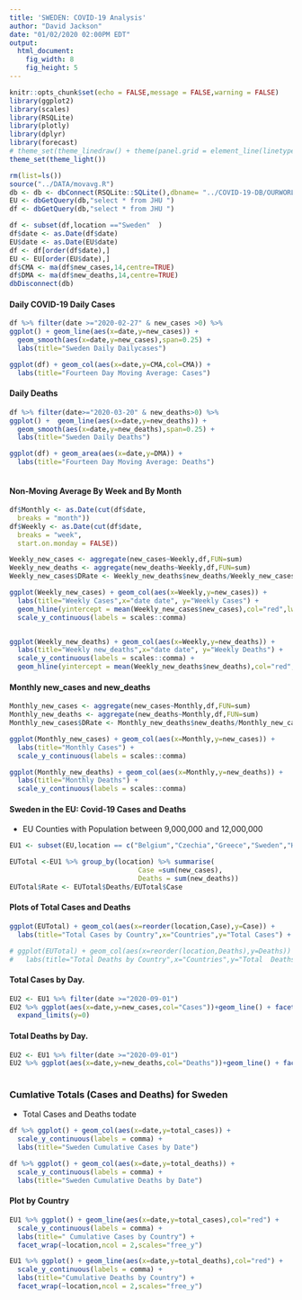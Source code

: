 ```yaml
---
title: 'SWEDEN: COVID-19 Analysis'
author: "David Jackson"
date: "01/02/2020 02:00PM EDT"
output: 
  html_document: 
    fig_width: 8
    fig_height: 5
---
```


```r
knitr::opts_chunk$set(echo = FALSE,message = FALSE,warning = FALSE)
library(ggplot2)
library(scales)
library(RSQLite)
library(plotly)
library(dplyr)
library(forecast)
# theme_set(theme_linedraw() + theme(panel.grid = element_line(linetype = 'dashed')))
theme_set(theme_light())

```
```r
rm(list=ls())
source("../DATA/movavg.R")
db <- db <- dbConnect(RSQLite::SQLite(),dbname= "../COVID-19-DB/OURWORLD.sqlite3")
EU <- dbGetQuery(db,"select * from JHU ")
df <- dbGetQuery(db,"select * from JHU ")

df <- subset(df,location =="Sweden"  )
df$date <- as.Date(df$date)
EU$date <- as.Date(EU$date)
df <- df[order(df$date),]
EU <- EU[order(EU$date),]
df$CMA <- ma(df$new_cases,14,centre=TRUE)
df$DMA <- ma(df$new_deaths,14,centre=TRUE)
dbDisconnect(db)
```

#### Daily COVID-19 Daily Cases

```r
df %>% filter(date >="2020-02-27" & new_cases >0) %>%
ggplot() + geom_line(aes(x=date,y=new_cases)) +
  geom_smooth(aes(x=date,y=new_cases),span=0.25) +
  labs(title="Sweden Daily Dailycases")

ggplot(df) + geom_col(aes(x=date,y=CMA,col=CMA)) + 
  labs(title="Fourteen Day Moving Average: Cases")

```

#### Daily Deaths

```r
df %>% filter(date>="2020-03-20" & new_deaths>0) %>%
ggplot() +  geom_line(aes(x=date,y=new_deaths)) +
  geom_smooth(aes(x=date,y=new_deaths),span=0.25) +
  labs(title="Sweden Daily Deaths") 

ggplot(df) + geom_area(aes(x=date,y=DMA)) + 
  labs(title="Fourteen Day Moving Average: Deaths")
  
```

#### Non-Moving Average By Week and By Month

```r
df$Monthly <- as.Date(cut(df$date,
  breaks = "month"))
df$Weekly <- as.Date(cut(df$date,
  breaks = "week",
  start.on.monday = FALSE))

```
```r
Weekly_new_cases <- aggregate(new_cases~Weekly,df,FUN=sum)
Weekly_new_deaths <- aggregate(new_deaths~Weekly,df,FUN=sum)
Weekly_new_cases$DRate <- Weekly_new_deaths$new_deaths/Weekly_new_cases$new_cases

```
```r
ggplot(Weekly_new_cases) + geom_col(aes(x=Weekly,y=new_cases)) + 
  labs(title="Weekly Cases",x="date date", y="Weekly Cases") +
  geom_hline(yintercept = mean(Weekly_new_cases$new_cases),col="red",lwd=1.5) +
  scale_y_continuous(labels = scales::comma) 


ggplot(Weekly_new_deaths) + geom_col(aes(x=Weekly,y=new_deaths)) + 
  labs(title="Weekly new_deaths",x="date date", y="Weekly Deaths") +
  scale_y_continuous(labels = scales::comma) +
  geom_hline(yintercept = mean(Weekly_new_deaths$new_deaths),col="red",lwd=1.5)
``` 

#### Monthly new_cases and new_deaths

```r

Monthly_new_cases <- aggregate(new_cases~Monthly,df,FUN=sum)
Monthly_new_deaths <- aggregate(new_deaths~Monthly,df,FUN=sum)
Monthly_new_cases$DRate <- Monthly_new_deaths$new_deaths/Monthly_new_cases$new_cases

```
```r
ggplot(Monthly_new_cases) + geom_col(aes(x=Monthly,y=new_cases)) +
  labs(title="Monthly Cases") +
  scale_y_continuous(labels = scales::comma)

ggplot(Monthly_new_deaths) + geom_col(aes(x=Monthly,y=new_deaths)) +
  labs(title="Monthly Deaths") +
  scale_y_continuous(labels = scales::comma)
```

#### Sweden in the EU: Covid-19 Cases and Deaths
* EU Counties with Population between 9,000,000 and 12,000,000

```r

EU1 <- subset(EU,location == c("Belgium","Czechia","Greece","Sweden","Hungary","Austria"))

EUTotal <-EU1 %>% group_by(location) %>% summarise(
                                Case =sum(new_cases),
                                Deaths = sum(new_deaths))
EUTotal$Rate <- EUTotal$Deaths/EUTotal$Case
```

#### Plots of Total Cases and Deaths

```r
ggplot(EUTotal) + geom_col(aes(x=reorder(location,Case),y=Case)) + 
  labs(title="Total Cases by Country",x="Countries",y="Total Cases") + scale_y_continuous(label=comma)

``` 
 ```r
# ggplot(EUTotal) + geom_col(aes(x=reorder(location,Deaths),y=Deaths)) + 
#   labs(title="Total Deaths by Country",x="Countries",y="Total  Deaths") + #scale_y_continuous(label=comma)

```

#### Total Cases  by Day.

```r
EU2 <- EU1 %>% filter(date >="2020-09-01")
EU2 %>% ggplot(aes(x=date,y=new_cases,col="Cases"))+geom_line() + facet_wrap(~location,ncol = 2,scales="free_y") +
  expand_limits(y=0)
```

#### Total Deaths  by Day.

```r
EU2 <- EU1 %>% filter(date >="2020-09-01")
EU2 %>% ggplot(aes(x=date,y=new_deaths,col="Deaths"))+geom_line() + facet_wrap(~location,ncol = 2,scales="free_y") +expand_limits(y=0)
  
```

### Cumlative Totals (Cases and Deaths) for Sweden
* Total Cases and Deaths todate

```r
df %>% ggplot() + geom_col(aes(x=date,y=total_cases)) +
  scale_y_continuous(labels = comma) +
  labs(title="Sweden Cumulative Cases by Date")

df %>% ggplot() + geom_col(aes(x=date,y=total_deaths)) +
  scale_y_continuous(labels = comma) +
  labs(title="Sweden Cumulative Deaths by Date")
```

#### Plot by Country

```r
EU1 %>% ggplot() + geom_line(aes(x=date,y=total_cases),col="red") +
  scale_y_continuous(labels = comma) +
  labs(title=" Cumulative Cases by Country") +
  facet_wrap(~location,ncol = 2,scales="free_y")

EU1 %>% ggplot() + geom_line(aes(x=date,y=total_deaths),col="red") +
  scale_y_continuous(labels = comma) +
  labs(title="Cumulative Deaths by Country") +
  facet_wrap(~location,ncol = 2,scales="free_y")
```


